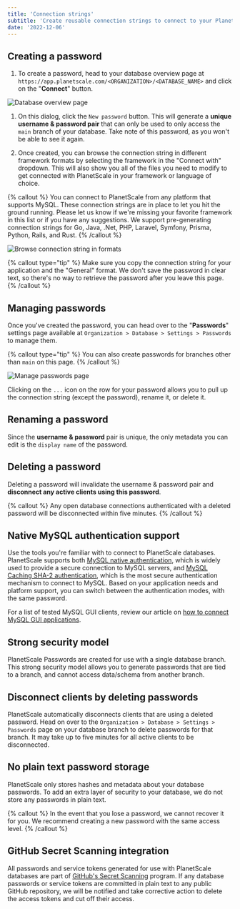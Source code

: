 ```yaml
---
title: 'Connection strings'
subtitle: 'Create reusable connection strings to connect to your PlanetScale database.'
date: '2022-12-06'
---
```


## Creating a password

1. To create a password, head to your database overview page at `https://app.planetscale.com/<ORGANIZATION>/<DATABASE_NAME>` and click on the "**Connect**" button.

![Database overview page](/docs/concepts/connection-strings/connect.png)

1. On this dialog, click the `New password` button. This will generate a **unique username & password pair** that can only be used to only access the `main` branch of your database. Take note of this password, as you won't be able to see it again.

2. Once created, you can browse the connection string in different framework formats by selecting the framework in the "Connect with" dropdown. This will also show you all of the files you need to modify to get connected with PlanetScale in your framework or language of choice.

{% callout %}
  You can connect to PlanetScale from any platform that supports MySQL. These connection strings are in place to let you
  hit the ground running. Please let us know if we're missing your favorite framework in this list or if you have any
  suggestions. We support pre-generating connection strings for Go, Java, .Net, PHP, Laravel, Symfony, Prisma, Python,
  Rails, and Rust.
{% /callout %}

![Browse connection string in formats](/docs/concepts/connection-strings/formats.png)

{% callout type="tip" %}
  Make sure you copy the connection string for your application and the "General" format. We don't save the password in
  clear text, so there's no way to retrieve the password after you leave this page.
{% /callout %}

## Managing passwords

Once you've created the password, you can head over to the "**Passwords**" settings page available at `Organization > Database > Settings > Passwords` to manage them.

{% callout type="tip" %}
You can also create passwords for branches other than `main` on this page.
{% /callout %}

![Manage passwords page](/docs/concepts/connection-strings/manage.png)

Clicking on the `...` icon on the row for your password allows you to pull up the connection string (except the password), rename it, or delete it.

## Renaming a password

Since the **username & password** pair is unique, the only metadata you can edit is the `display name` of the password.

## Deleting a password

Deleting a password will invalidate the username & password pair and **disconnect any active clients using this password**.

{% callout %}
  Any open database connections authenticated with a deleted password will be disconnected within five minutes.
{% /callout %}

## Native MySQL authentication support

Use the tools you're familiar with to connect to PlanetScale databases.
PlanetScale supports both [MySQL native authentication](https://dev.mysql.com/doc/refman/8.0/en/native-pluggable-authentication.html), which is widely used to provide a secure connection to MySQL servers,
and [MySQL Caching SHA-2 authentication](https://dev.mysql.com/doc/refman/8.0/en/caching-sha2-pluggable-authentication.html), which is the most secure authentication mechanism to connect to MySQL.
Based on your application needs and platform support, you can switch between the authentication modes, with the same password.

For a list of tested MySQL GUI clients, review our article on [how to connect MySQL GUI applications](/docs/tutorials/connect-mysql-gui).
## Strong security model

PlanetScale Passwords are created for use with a single database branch.
This strong security model allows you to generate passwords that are tied to a branch, and cannot access data/schema from another branch.

## Disconnect clients by deleting passwords

PlanetScale automatically disconnects clients that are using a deleted password.
Head on over to the `Organization > Database > Settings > Passwords` page on your database branch to delete passwords for that branch.
It may take up to five minutes for all active clients to be disconnected.

## No plain text password storage

PlanetScale only stores hashes and metadata about your database passwords.
To add an extra layer of security to your database, we do not store any passwords in plain text.

{% callout %}
  In the event that you lose a password, we cannot recover it for you. We recommend creating a new password with the
  same access level.
{% /callout %}

## GitHub Secret Scanning integration

All passwords and service tokens generated for use with PlanetScale databases are part of [GitHub's Secret Scanning](https://docs.github.com/en/code-security/secret-security/about-secret-scanning) program. If any database passwords or service tokens are committed in plain text to any public GitHub repository, we will be notified and take corrective action to delete the access tokens and cut off their access.

